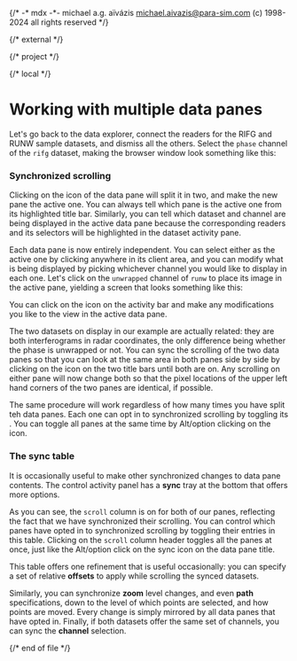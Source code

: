 {/*
    -* mdx -*-
    michael a.g. aïvázis <michael.aivazis@para-sim.com>
    (c) 1998-2024 all rights reserved
*/}


{/* external */}

{/* project */}

{/* local */}

# <a name="panes" />Working with multiple data panes

Let's go back to the data explorer, connect the readers for the RIFG and RUNW sample datasets, and
dismiss all the others. Select the `phase` channel of the `rifg` dataset, making the browser window
look something like this:

<Screenshot src="/figures/qed-panes.png" />

### <a name="#panes.scroll" />Synchronized scrolling

Clicking on the <Badge><Split/></Badge> icon of the data pane will split it in two, and make the new
pane the active one. You can always tell which pane is the active one from its highlighted title
bar. Similarly, you can tell which dataset and channel are being displayed in the active data pane
because the corresponding readers and its selectors will be highlighted in the dataset activity
pane.

<Screenshot src="/figures/qed-panes-split.png" />

Each data pane is now entirely independent. You can select either as the active one by clicking
anywhere in its client area, and you can modify what is being displayed by picking whichever channel
you would like to display in each one. Let's click on the `unwrapped` channel of `runw` to place its
image in the active pane, yielding a screen that looks something like this:

<Screenshot src="/figures/qed-panes-two.png" />

You can click on the <Badge><Gear/></Badge> icon on the activity bar and make any modifications you
like to the view in the active data pane.

The two datasets on display in our example are actually related: they are both interferograms in
radar coordinates, the only difference being whether the phase is unwrapped or not. You can sync the
scrolling of the two data panes so that you can look at the same area in both panes side by side by
clicking on the <Badge><Eye/></Badge> icon on the two title bars until both are on. Any scrolling on
either pane will now change both so that the pixel locations of the upper left hand corners of the
two panes are identical, if possible.

<Screenshot src="/figures/qed-panes-scroll.png" />

The same procedure will work regardless of how many times you have split teh data panes. Each one
can opt in to synchronized scrolling by toggling its <Badge><Eye/></Badge>. You can toggle all
panes at the same time by Alt/option clicking on the icon.

### <a name="#panes.scroll" />The sync table

It is occasionally useful to make other synchronized changes to data pane contents. The control
activity panel has a **sync** tray at the bottom that offers more options.

<Screenshot src="/figures/qed-panes-table.png" />

As you can see, the `scroll` column is on for both of our panes, reflecting the fact that we have
synchronized their scrolling. You can control which panes have opted in to synchronized scrolling
by toggling their entries in this table. Clicking on the `scroll` column header toggles all the
panes at once, just like the Alt/option click on the sync icon on the data pane title.

This table offers one refinement that is useful occasionally: you can specify a set of relative
**offsets** to apply while scrolling the synced datasets.

Similarly, you can synchronize **zoom** level changes, and even **path** specifications, down to the
level of which points are selected, and how points are moved. Every change is simply mirrored by all
data panes that have opted in. Finally, if both datasets offer the same set of channels, you
can sync the **channel** selection.

{/* end of file */}
